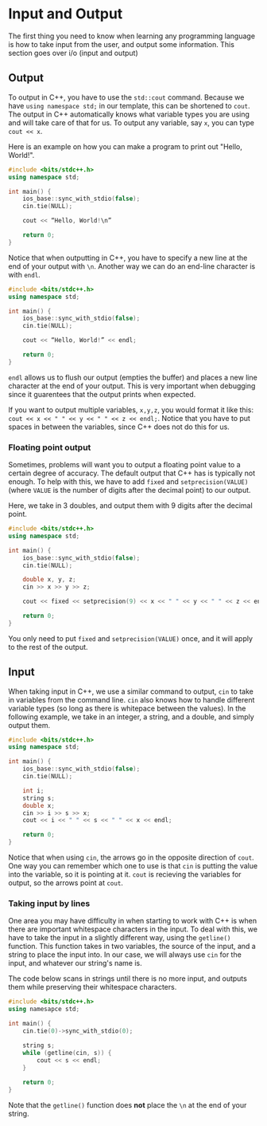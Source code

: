 # Input and Output
The first thing you need to know when learning any programming language is how to take input from the user, and output some information.
This section goes over i/o (input and output)

## Output
To output in C++, you have to use the `std::cout` command.
Because we have `using namespace std;` in our template, this can be shortened to `cout`.
The output in C++ automatically knows what variable types you are using and will take care of that for us.
To output any variable, say `x`, you can type `cout << x`.

Here is an example on how you can make a program to print out "Hello, World!".

```c++
#include <bits/stdc++.h>
using namespace std;

int main() {
    ios_base::sync_with_stdio(false);
    cin.tie(NULL);

    cout << “Hello, World!\n”

    return 0;
}
```

Notice that when outputting in C++, you have to specify a new line at the end of your output with `\n`.
Another way we can do an end-line character is with `endl`.

```c++
#include <bits/stdc++.h>
using namespace std;

int main() {
    ios_base::sync_with_stdio(false);
    cin.tie(NULL);

    cout << “Hello, World!” << endl;

    return 0;
}
```

`endl` allows us to flush our output (empties the buffer) and places a new line character at the end of your output.
This is very important when debugging since it guarentees that the output prints when expected.

If you want to output multiple variables, `x,y,z`, you would format it like this: `cout << x << " " << y << " " << z << endl;`.
Notice that you have to put spaces in between the variables, since C++ does not do this for us.

### Floating point output
Sometimes, problems will want you to output a floating point value to a certain degree of accuracy.  The default output that C++ has is typically not enough.
To help with this, we have to add `fixed` and `setprecision(VALUE)` (where `VALUE` is the number of digits after the decimal point) to our output.

Here, we take in 3 doubles, and output them with 9 digits after the decimal point.

```c++
#include <bits/stdc++.h>
using namespace std;

int main() {
    ios_base::sync_with_stdio(false);
    cin.tie(NULL);

    double x, y, z;
    cin >> x >> y >> z;

    cout << fixed << setprecision(9) << x << " " << y << " " << z << endl;

    return 0;
}
```

You only need to put `fixed` and `setprecision(VALUE)` once, and it will apply to the rest of the output.

## Input

When taking input in C++, we use a similar command to output, `cin` to take in variables from the command line.
`cin` also knows how to handle different variable types (so long as there is whitepace between the values).
In the following example, we take in an integer, a string, and a double, and simply output them.

```c++
#include <bits/stdc++.h>
using namespace std;

int main() {
    ios_base::sync_with_stdio(false);
    cin.tie(NULL);

    int i;
    string s;
    double x;
    cin >> i >> s >> x;
    cout << i << " " << s << " " << x << endl;

    return 0;
}
```

Notice that when using `cin`, the arrows go in the opposite direction of `cout`.
One way you can remember which one to use is that `cin` is putting the value into the variable, so it is pointing at it.
`cout` is recieving the variables for output, so the arrows point at `cout`.

### Taking input by lines

One area you may have difficulty in when starting to work with C++ is when there are important whitespace characters in the input.
To deal with this, we have to take the input in a slightly different way, using the `getline()` function.
This function takes in two variables, the source of the input, and a string to place the input into.
In our case, we will always use `cin` for the input, and whatever our string's name is.

The code below scans in strings until there is no more input, and outputs them while preserving their whitespace characters.

```c++
#include <bits/stdc++.h>
using namesapce std;

int main() {
    cin.tie(0)->sync_with_stdio(0);

    string s;
    while (getline(cin, s)) {
        cout << s << endl;
    }
    
    return 0;
}
```

Note that the `getline()` function does **not** place the `\n` at the end of your string.
